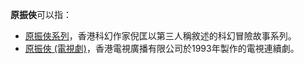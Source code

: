 '''原振俠'''可以指：
*[[原振俠系列|原振俠系列]]，香港科幻作家倪匡以第三人稱敘述的科幻冒險故事系列。
*[[原振俠_(電視劇)|原振俠 (電視劇)]]，香港電視廣播有限公司於1993年製作的電視連續劇。
{{disambig|Cat=三字作品消歧义}}